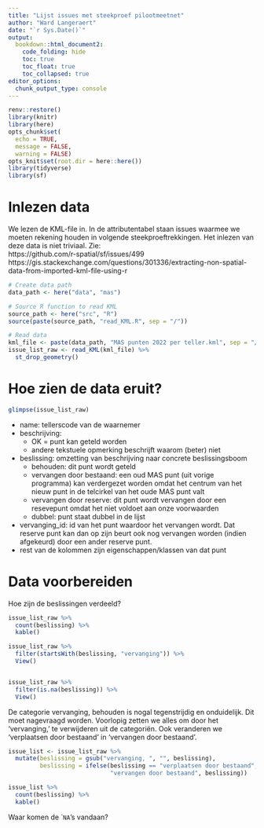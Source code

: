 ```yaml
---
title: "Lijst issues met steekproef pilootmeetnet"
author: "Ward Langeraert"
date: "`r Sys.Date()`"
output:
  bookdown::html_document2:
    code_folding: hide
    toc: true
    toc_float: true
    toc_collapsed: true
editor_options: 
  chunk_output_type: console
---
```


```r
renv::restore()
library(knitr)
library(here)
opts_chunk$set(
  echo = TRUE,
  message = FALSE,
  warning = FALSE)
opts_knit$set(root.dir = here::here())
library(tidyverse)
library(sf)
```


# Inlezen data

We lezen de KML-file in. In de attributentabel staan issues waarmee we moeten rekening houden in volgende steekproeftrekkingen. Het inlezen van deze data is niet triviaal. Zie:  
https://github.com/r-spatial/sf/issues/499  
https://gis.stackexchange.com/questions/301336/extracting-non-spatial-data-from-imported-kml-file-using-r  

```r
# Create data path
data_path <- here("data", "mas")

# Source R function to read KML
source_path <- here("src", "R")
source(paste(source_path, "read_KML.R", sep = "/"))

# Read data
kml_file <- paste(data_path, "MAS punten 2022 per teller.kml", sep = "/")
issue_list_raw <- read_KML(kml_file) %>%
  st_drop_geometry()
```


# Hoe zien de data eruit?

```r
glimpse(issue_list_raw)
```

- name: tellerscode van de waarnemer
- beschrijving:
    - OK = punt kan geteld worden
    - andere tekstuele opmerking beschrijft waarom (beter) niet
- beslissing: omzetting van beschrijving naar concrete beslissingsboom
    - behouden: dit punt wordt geteld
    - vervangen door bestaand: een oud MAS punt (uit vorige programma) kan verdergezet worden omdat het centrum van het nieuw punt in de telcirkel van het oude MAS punt valt
    - vervangen door reserve: dit punt wordt vervangen door een resevepunt omdat het niet voldoet aan onze voorwaarden
    - dubbel: punt staat dubbel in de lijst
- vervanging_id: id van het punt waardoor het vervangen wordt. Dat reserve punt kan dan op zijn beurt ook nog vervangen worden (indien afgekeurd) door een ander reserve punt.
- rest van de kolommen zijn eigenschappen/klassen van dat punt


# Data voorbereiden

Hoe zijn de beslissingen verdeeld?

```r
issue_list_raw %>%
  count(beslissing) %>%
  kable()

issue_list_raw %>%
  filter(startsWith(beslissing, "vervanging")) %>%
  View()


issue_list_raw %>%
  filter(is.na(beslissing)) %>%
  View()

```

De categorie vervanging, behouden is nogal tegenstrijdig en onduidelijk. Dit moet nagevraagd worden. Voorlopig zetten we alles om door het 'vervanging,' te verwijderen uit de categoriën. Ook veranderen we 'verplaatsen door bestaand' in 'vervangen door bestaand'.

```r
issue_list <- issue_list_raw %>%
  mutate(beslissing = gsub("vervanging, ", "", beslissing),
         beslissing = ifelse(beslissing == "verplaatsen door bestaand", 
                             "vervangen door bestaand", beslissing))

issue_list %>%
  count(beslissing) %>%
  kable()
```

Waar komen de ```NA``'s vandaan?


